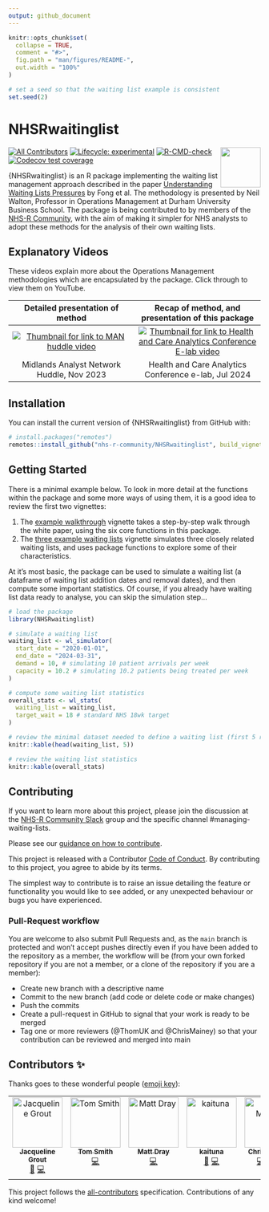 ```yaml
---
output: github_document
---
```


<!-- README.md is generated from README.Rmd. Please edit that file -->

```r
knitr::opts_chunk$set(
  collapse = TRUE,
  comment = "#>",
  fig.path = "man/figures/README-",
  out.width = "100%"
)

# set a seed so that the waiting list example is consistent
set.seed(2)
```

# NHSRwaitinglist

<a alt="NHS-R Community's logo" href='https://nhsrcommunity.com/'><img src='https://nhs-r-community.github.io/assets/logo/nhsr-logo.png' align="right" height="80" /></a>

<!-- badges: start -->
[![All Contributors](https://img.shields.io/badge/all_contributors-7-orange.svg?style=flat-square)](#contributors-)
[![Lifecycle: experimental](https://img.shields.io/badge/lifecycle-experimental-orange.svg)](https://lifecycle.r-lib.org/articles/stages.html#experimental)
[![R-CMD-check](https://github.com/nhs-r-community/NHSRwaitinglist/actions/workflows/R-CMD-check.yaml/badge.svg)](https://github.com/nhs-r-community/NHSRwaitinglist/actions/workflows/R-CMD-check.yaml)
[![Codecov test coverage](https://codecov.io/gh/nhs-r-community/NHSRwaitinglist/branch/main/graph/badge.svg)](https://app.codecov.io/gh/nhs-r-community/NHSRwaitinglist?branch=main)
<!-- badges: end -->

{NHSRwaitinglist} is an R package implementing the waiting list management approach described in the paper [Understanding Waiting Lists Pressures](https://www.medrxiv.org/content/10.1101/2022.08.23.22279117v1) by Fong et al.  The methodology is presented by Neil Walton, Professor in Operations Management at Durham University Business School.  The package is being contributed to by members of the [NHS-R Community](https://nhsrcommunity.com/), with the aim of making it simpler for NHS analysts to adopt these methods for the analysis of their own waiting lists.  

## Explanatory Videos

These videos explain more about the Operations Management methodologies which are encapsulated by the package.  Click through to view them on YouTube.

Detailed presentation of method | Recap of method, and presentation of this package
:---:|:---:
[![Thumbnail for link to MAN huddle video](man/figures/NHSRwaitinglist_MAN_huddle_thumbnail.jpg)](https://www.youtube.com/watch?v=NWthhW5Fgls) | [![Thumbnail for link to Health and Care Analytics Conference E-lab video](man/figures/NHSRwaitinglist_HACA_elab_thumbnail.jpg)](https://www.youtube.com/watch?v=3peqTEl_ZAQ)
Midlands Analyst Network Huddle, Nov 2023 | Health and Care Analytics Conference e-lab, Jul 2024

## Installation 

You can install the current version of {NHSRwaitinglist} from GitHub with:

```r
# install.packages("remotes")
remotes::install_github("nhs-r-community/NHSRwaitinglist", build_vignettes = TRUE)

```

## Getting Started

There is a minimal example below.  To look in more detail at the functions within the package and some more ways of using them, it is a good idea to review the first two vignettes:

1. The [example walkthrough](https://nhs-r-community.github.io/NHSRwaitinglist/articles/example_walkthrough.html) vignette takes a step-by-step walk through the white paper, using the six core functions in this package.  
2. The [three example waiting lists](https://nhs-r-community.github.io/NHSRwaitinglist/articles/three_example_waiting_lists.html) vignette simulates three closely related waiting lists, and uses package functions to explore some of their characteristics.  

At it's most basic, the package can be used to simulate a waiting list (a dataframe of waiting list addition dates and removal dates), and then compute some important statistics.  Of course, if you already have waiting list data ready to analyse, you can skip the simulation step...

```r
# load the package
library(NHSRwaitinglist)

# simulate a waiting list
waiting_list <- wl_simulator(
  start_date = "2020-01-01",
  end_date = "2024-03-31",
  demand = 10, # simulating 10 patient arrivals per week
  capacity = 10.2 # simulating 10.2 patients being treated per week
)

# compute some waiting list statistics
overall_stats <- wl_stats(
  waiting_list = waiting_list,
  target_wait = 18 # standard NHS 18wk target
)

# review the minimal dataset needed to define a waiting list (first 5 rows only)
knitr::kable(head(waiting_list, 5))

# review the waiting list statistics
knitr::kable(overall_stats)

```

## Contributing

If you want to learn more about this project, please join the discussion at the [NHS-R Community Slack](https://nhsrway.nhsrcommunity.com/community-handbook.html#slack) group and the specific channel #managing-waiting-lists.

Please see our 
[guidance on how to contribute](https://tools.nhsrcommunity.com/contribution.html).

This project is released with a Contributor [Code of Conduct](./CODE_OF_CONDUCT.md). 
By contributing to this project, you agree to abide by its terms.

The simplest way to contribute is to raise an issue detailing the feature or functionality you would like to see added, or any unexpected behaviour or bugs you have experienced.

### Pull-Request workflow

You are welcome to also submit Pull Requests and, as the `main` branch is protected and won't accept pushes directly even if you have been added to the repository as a member, the workflow will be (from your own forked repository if you are not a member, or a clone of the repository if you are a member):

* Create new branch with a descriptive name
* Commit to the new branch (add code or delete code or make changes)
* Push the commits 
* Create a pull-request in GitHub to signal that your work is ready to be merged
* Tag one or more reviewers (@ThomUK and @ChrisMainey) so that your contribution can be reviewed and merged into main


## Contributors ✨

Thanks goes to these wonderful people ([emoji key](https://allcontributors.org/docs/en/emoji-key)):

<!-- ALL-CONTRIBUTORS-LIST:START - Do not remove or modify this section -->
<!-- prettier-ignore-start -->
<!-- markdownlint-disable -->
<table>
  <tbody>
    <tr>
      <td align="center" valign="top" width="14.28%"><a href="https://github.com/jacgrout"><img src="https://avatars.githubusercontent.com/u/103451105?v=4?s=100" width="100px;" alt="Jacqueline Grout"/><br /><sub><b>Jacqueline Grout</b></sub></a><br /><a href="#ideas-jacgrout" title="Ideas, Planning, & Feedback">🤔</a> <a href="https://github.com/nhs-r-community/NHSRwaitinglist/commits?author=jacgrout" title="Code">💻</a></td>
      <td align="center" valign="top" width="14.28%"><a href="https://github.com/ThomUK"><img src="https://avatars.githubusercontent.com/u/10871342?v=4?s=100" width="100px;" alt="Tom Smith"/><br /><sub><b>Tom Smith</b></sub></a><br /><a href="https://github.com/nhs-r-community/NHSRwaitinglist/commits?author=ThomUK" title="Code">💻</a></td>
      <td align="center" valign="top" width="14.28%"><a href="http://matt-dray.com"><img src="https://avatars.githubusercontent.com/u/18232097?v=4?s=100" width="100px;" alt="Matt Dray"/><br /><sub><b>Matt Dray</b></sub></a><br /><a href="https://github.com/nhs-r-community/NHSRwaitinglist/commits?author=matt-dray" title="Code">💻</a></td>
      <td align="center" valign="top" width="14.28%"><a href="https://github.com/kaituna"><img src="https://avatars.githubusercontent.com/u/151142766?v=4?s=100" width="100px;" alt="kaituna"/><br /><sub><b>kaituna</b></sub></a><br /><a href="https://github.com/nhs-r-community/NHSRwaitinglist/commits?author=kaituna" title="Documentation">📖</a> <a href="https://github.com/nhs-r-community/NHSRwaitinglist/commits?author=kaituna" title="Code">💻</a></td>
      <td align="center" valign="top" width="14.28%"><a href="https://github.com/chrismainey"><img src="https://avatars.githubusercontent.com/u/39626211?v=4?s=100" width="100px;" alt="Chris Mainey"/><br /><sub><b>Chris Mainey</b></sub></a><br /><a href="https://github.com/nhs-r-community/NHSRwaitinglist/commits?author=chrismainey" title="Code">💻</a> <a href="https://github.com/nhs-r-community/NHSRwaitinglist/commits?author=chrismainey" title="Documentation">📖</a> <a href="https://github.com/nhs-r-community/NHSRwaitinglist/commits?author=chrismainey" title="Tests">⚠️</a></td>
      <td align="center" valign="top" width="14.28%"><a href="https://github.com/PeterSNHS"><img src="https://avatars.githubusercontent.com/u/67410797?v=4?s=100" width="100px;" alt="PeterSNHS"/><br /><sub><b>PeterSNHS</b></sub></a><br /><a href="https://github.com/nhs-r-community/NHSRwaitinglist/commits?author=PeterSNHS" title="Documentation">📖</a></td>
      <td align="center" valign="top" width="14.28%"><a href="https://github.com/neilwalton"><img src="https://avatars.githubusercontent.com/u/53338269?v=4?s=100" width="100px;" alt="neilwalton"/><br /><sub><b>neilwalton</b></sub></a><br /><a href="https://github.com/nhs-r-community/NHSRwaitinglist/commits?author=neilwalton" title="Code">💻</a> <a href="https://github.com/nhs-r-community/NHSRwaitinglist/commits?author=neilwalton" title="Documentation">📖</a></td>
    </tr>
  </tbody>
</table>

<!-- markdownlint-restore -->
<!-- prettier-ignore-end -->

<!-- ALL-CONTRIBUTORS-LIST:END -->

This project follows the [all-contributors](https://github.com/all-contributors/all-contributors) specification. Contributions of any kind welcome!